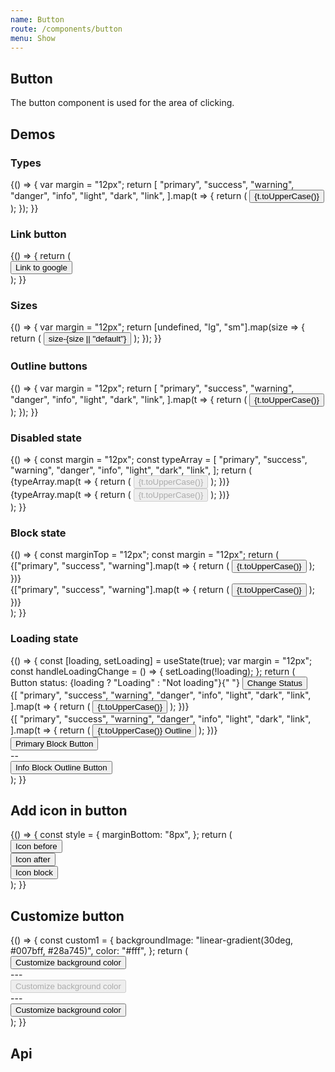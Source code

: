 ```yaml
---
name: Button
route: /components/button
menu: Show
---
```



## Button

The button component is used for the area of clicking.

## Demos

### Types

<Playground>
  {() => {
    var margin = "12px";
    return [
      "primary",
      "success",
      "warning",
      "danger",
      "info",
      "light",
      "dark",
      "link",
    ].map(t => {
      return (
        <Button type={t} key={t} style={{ margin }}>
          {t.toUpperCase()}
        </Button>
      );
    });
  }}
</Playground>

### Link button

<Playground>
  {() => {
    return (
      <div>
        <Button type="link" href="https://google.com" target="_blank">
          Link to google
        </Button>
      </div>
    );
  }}
</Playground>

### Sizes

<Playground>
  {() => {
    var margin = "12px";
    return [undefined, "lg", "sm"].map(size => {
      return (
        <Button size={size} key={size} type="primary" style={{ margin }}>
          size-{size || "default"}
        </Button>
      );
    });
  }}
</Playground>

### Outline buttons

<Playground>
  {() => {
    var margin = "12px";
    return [
      "primary",
      "success",
      "warning",
      "danger",
      "info",
      "light",
      "dark",
      "link",
    ].map(t => {
      return (
        <Button type={t} key={t} style={{ margin }} outline>
          {t.toUpperCase()}
        </Button>
      );
    });
  }}
</Playground>

### Disabled state

<Playground>
  {() => {
    const margin = "12px";
    const typeArray = [
      "primary",
      "success",
      "warning",
      "danger",
      "info",
      "light",
      "dark",
      "link",
    ];
    return (
      <div>
        <div>
          {typeArray.map(t => {
            return (
              <Button type={t} key={t} style={{ margin }} disabled>
                {t.toUpperCase()}
              </Button>
            );
          })}
        </div>
        <div>
          {typeArray.map(t => {
            return (
              <Button type={t} key={t} style={{ margin }} disabled outline>
                {t.toUpperCase()}
              </Button>
            );
          })}
        </div>
      </div>
    );
  }}
</Playground>

### Block state

<Playground>
  {() => {
    const marginTop = "12px";
    const margin = "12px";
    return (
      <div>
        <div>
          {["primary", "success", "warning"].map(t => {
            return (
              <Button type={t} key={t} style={{ margin }}>
                {t.toUpperCase()}
              </Button>
            );
          })}
        </div>
        <div>
          {["primary", "success", "warning"].map(t => {
            return (
              <Button type={t} key={t} style={{ marginTop }} block>
                {t.toUpperCase()}
              </Button>
            );
          })}
        </div>
      </div>
    );
  }}
</Playground>

### Loading state

<Playground>
  {() => {
    const [loading, setLoading] = useState(true);
    var margin = "12px";
    const handleLoadingChange = () => {
      setLoading(!loading);
    };
    return (
      <div>
        <div>
          Button status: {loading ? "Loading" : "Not loading"}{" "}
          <Button onClick={handleLoadingChange}>Change Status</Button>
        </div>
        <div>
          {[
            "primary",
            "success",
            "warning",
            "danger",
            "info",
            "light",
            "dark",
            "link",
          ].map(t => {
            return (
              <Button type={t} key={t} style={{ margin }} loading={loading}>
                {t.toUpperCase()}
              </Button>
            );
          })}
        </div>
        <div>
          {[
            "primary",
            "success",
            "warning",
            "danger",
            "info",
            "light",
            "dark",
            "link",
          ].map(t => {
            return (
              <Button
                type={t}
                key={t}
                style={{ margin }}
                loading={loading}
                outline
              >
                {t.toUpperCase()} Outline
              </Button>
            );
          })}
        </div>
        <Button block loading={loading} type="primary">
          Primary Block Button
        </Button>
        <div>--</div>
        <Button block loading={loading} type="info" outline>
          Info Block Outline Button
        </Button>
      </div>
    );
  }}
</Playground>

## Add icon in button

<Playground>
  {() => {
    const style = {
      marginBottom: "8px",
    };
    return (
      <div>
        <div style={style}>
          <Button type="primary">
            <BrandsGithub /> Icon before
          </Button>
        </div>
        <div style={style}>
          <Button type="success">
            Icon after <BrandsGithub />
          </Button>
        </div>
        <div style={style}>
          <Button type="warning" block>
            <BrandsGithub /> Icon block
          </Button>
        </div>
      </div>
    );
  }}
</Playground>

## Customize button

<Playground>
  {() => {
    const custom1 = {
      backgroundImage: "linear-gradient(30deg, #007bff, #28a745)",
      color: "#fff",
    };
    return (
      <div>
        <div>
          <Button style={custom1} type="primary">
            Customize background color
          </Button>
        </div>
        <div>---</div>
        <div>
          <Button style={custom1} disabled>
            Customize background color
          </Button>
        </div>
        <div>---</div>
        <div>
          <Button style={custom1} loading>
            Customize background color
          </Button>
        </div>
      </div>
    );
  }}
</Playground>

## Api

<Props of={Button} />
